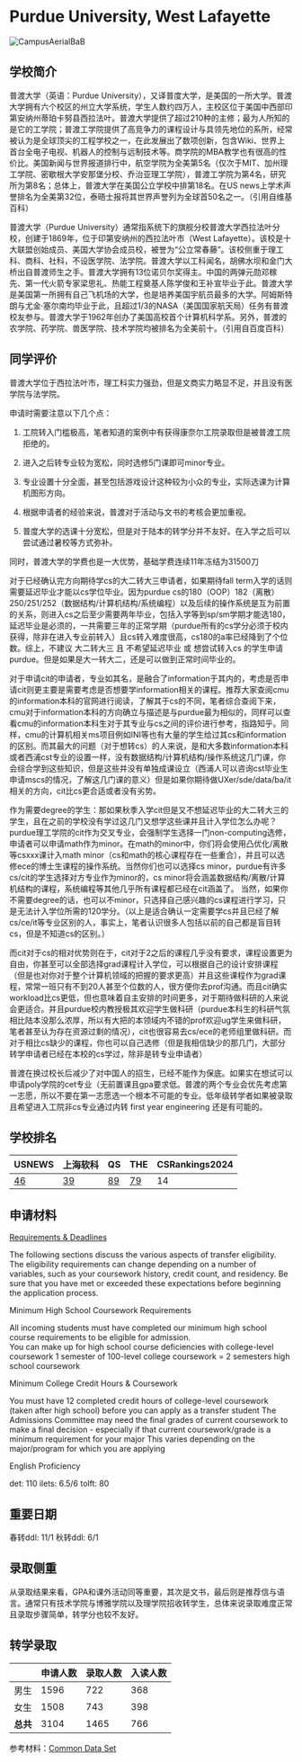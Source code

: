 # Purdue University, West Lafayette

![CampusAerialBaB](https://user-images.githubusercontent.com/80454689/197107317-30d39294-d2ea-4c83-ab1c-864a9396c4a3.png)

## 学校简介

普渡大学（英语：Purdue University），又译普度大学，是美国的一所大学。普渡大学拥有六个校区的州立大学系统，学生人数约四万人，主校区位于美国中西部印第安纳州蒂珀卡努县西拉法叶。普渡大学提供了超过210种的主修；最为人所知的是它的工学院；普渡工学院提供了高竞争力的课程设计与具领先地位的系所，经常被认为是全球顶尖的工程学校之一，在此发展出了数项创新，包含Wiki、世界上首台全电子电视、机器人的控制与远制技术等。商学院的MBA教学也有很高的性价比。美国新闻与世界报道排行中，航空学院为全美第5名（仅次于MIT、加州理工学院、密歇根大学安那堡分校、乔治亚理工学院），普渡工学院为第4名，研究所为第8名；总体上，普渡大学在美国公立学校中排第18名。在US news上学术声誉排名为全美第32位，泰晤士报将其世界声誉列为全球首50名之一。（引用自维基百科）

普渡大学（Purdue University）通常指系统下的旗舰分校普渡大学西拉法叶分校，创建于1869年，位于印第安纳州的西拉法叶市（West Lafayette）。该校是十大联盟创始成员、美国大学协会成员校，被誉为“公立常春藤”。该校侧重于理工科、商科、社科，不设医学院、法学院。普渡大学以工科闻名，胡佛水坝和金门大桥出自普渡师生之手。普渡大学拥有13位诺贝尔奖得主。中国的两弹元勋邓稼先、第一代火箭专家梁思礼、热能工程奠基人陈学俊和王补宣毕业于此。普渡大学是美国第一所拥有自己飞机场的大学，也是培养美国宇航员最多的大学。阿姆斯特朗与尤金·塞尔南均毕业于此，且超过1/3的NASA（美国国家航天局）任务有普渡校友参与。普渡大学于1962年创办了美国高校首个计算机科学系。另外，普渡的农学院、药学院、兽医学院、技术学院均被排名为全美前十。（引用自百度百科）

## 同学评价


普渡大学位于西拉法叶市，理工科实力强劲，但是文商实力略显不足，并且没有医学院与法学院。

申请时需要注意以下几个点：

1. 工院转入门槛极高，笔者知道的案例中有获得康奈尔工院录取但是被普渡工院拒绝的。

2. 进入之后转专业较为宽松，同时选修5门课即可minor专业。

3. 专业设置十分全面，甚至包括游戏设计这种较为小众的专业，实际选课为计算机图形方向。

4. 根据申请者的经验来说，普渡对于活动与文书的考核会更加重视。

5. 普度大学的选课十分宽松，但是对于陆本的转学分并不友好。在入学之后可以尝试通过暑校等方式弥补。

同时，普渡大学的学费也是一大优势，基础学费连续11年冻结为31500刀

对于已经确认完方向期待学cs的大二转大三申请者，如果期待fall term入学的话则需要延迟毕业才能以cs学位毕业。因为purdue cs的180（OOP）182（离散）250/251/252（数据结构/计算机结构/系统编程）以及后续的操作系统是互为前置的关系，则进入cs之后至少需要两年毕业，包括入学等到sp/sm学期才能选180，延迟毕业是必须的，一共需要三年的正常学期（purdue所有的cs学分必须于校内获得，除非在进入专业前转入）且cs转入难度很高，cs180的a率已经降到了个位数。综上，不建议 大二转大三 且 不希望延迟毕业 或 想尝试转入cs 的学生申请purdue。但是如果是大一转大二，还是可以做到正常时间毕业的。

对于申请cit的申请者，专业如其名，是融合了information于其内的，考虑是否申请cit则更主要是需要考虑是否想要学information相关的课程。推荐大家查阅cmu的information本科的官网进行阅读，了解其于cs的不同，笔者综合查阅下来，cmu对于information本科的方向确立与描述是与purdue最为相似的，同样可以查看cmu的information本科生对于其专业与cs之间的评价进行参考，指路知乎。同样，cmu的计算机相关ms项目例如INI等也有大量的学生给过其cs和information的区别。而其最大的问题（对于想转cs）的人来说，是和大多数information本科或者西浦cst专业的设置一样，没有数据结构/计算机结构/操作系统这几门课，你会综合学到这些知识，但是这些并没有单独成课设立（西浦人可以咨询cst毕业生申请mscs的情况，了解这几门课的意义）但是如果你期待做UXer/sde/data/ba/it相关的方向，cit比cs更合适或者没有劣势。

作为需要degree的学生：那如果秋季入学cit但是又不想延迟毕业的大二转大三的学生，且在之前的学校没有学过这几门又想学这些课并且计入学位怎么办呢？purdue理工学院的cit作为交叉专业，会强制学生选择一门non-computing选修，申请者可以申请math作为minor。在math的minor中，你们将会使用凸优化/离散等csxxx课计入math minor（cs和math的核心课程存在一些重合），并且可以选修ece的博士生课程的操作系统。当然你们也可以选择cs minor，purdue有许多cs/cit的学生选择对方专业作为minor的，cs minor将会涵盖数据结构/离散/计算机结构的课程，系统编程等其他几乎所有课程都已经在cit涵盖了。
当然，如果你不需要degree的话，也可以不minor，只选择自己感兴趣的cs课程进行学习，只是无法计入学位所需的120学分。（以上是适合确认一定需要学cs并且已经了解cs/ce/it等专业区别的人，事实上，笔者认识很多人包括以前的自己都是盲目转cs，但是不知道cs的区别。）

而cit对于cs的相对优势则在于，cit对于2之后的课程几乎没有要求，课程设置更为自由，你甚至可以全部选择grad课程计入学位，可以根据自己的设计安排课程（但是也对你对于整个计算机领域的把握的要求更高）并且这些课程作为grad课程，常常一班只有不到20人甚至个位数的人，很方便你去prof沟通。而且cit确实workload比cs更低，但也意味着自主安排的时间更多，对于期待做科研的人来说会更适合。并且purdue校内教授极其欢迎学生做科研（purdue本科生的科研气氛相比陆本没那么浓厚，所以有大把的本领域内不错的prof欢迎ug学生来做科研，笔者甚至认为存在资源过剩的情况），cit也很容易去cs/ece的老师组里做科研。而对于相比cs缺少的课程，你也可以自己选修（但是我相信缺少的那几门，大部分转学申请者已经在本校的cs学过，除非是转专业申请者）

普渡在换过校长后减少了对中国人的招生，已经不能作为保底。如果实在想试可以申请poly学院的cet专业（无前置课且gpa要求低。普渡的两个专业会优先考虑第一志愿，所以不要在第一志愿选一个根本不可能的专业。低年级转学者如果被录取且希望进入工院非cs专业通过内转 first year engineering 还是有可能的。

## 学校排名

| USNEWS | 上海软科 | QS | THE | CSRankings2024 |
| --- | --- | --- | --- | ---|
| [46](https://www.usnews.com/best-colleges/purdue-university-west-lafayette-1825) | [39](https://www.shanghairanking.com/institution/purdue-university-west-lafayette) | [89](https://www.topuniversities.com/universities/purdue-university) | [79](https://www.timeshighereducation.com/world-university-rankings/purdue-university-west-lafayette) | 14 |

## 申请材料

[Requirements & Deadlines](https://admissions.purdue.edu/transfer/index.php)

The following sections discuss the various aspects of transfer eligibility. The eligibility requirements can change depending on a number of variables, such as your coursework history, credit count, and residency. Be sure that you have met or exceeded these expectations before beginning the application process. 

Minimum High School Coursework Requirements 

All incoming students must have completed our minimum high school course requirements to be eligible for admission.  
You can make up for high school course deficiencies with college-level coursework 
1 semester of 100-level college coursework = 2 semesters high school coursework 

Minimum College Credit Hours & Coursework 

You must have 12 completed credit hours of college-level coursework (taken after high school) before you can apply as a transfer student 
The Admissions Committee may need the final grades of current coursework to make a final decision - especially if that current coursework/grade is a minimum requirement for your major 
This varies depending on the major/program for which you are applying 

English Proficiency 

det: 110
ilets: 6.5/6
tolft: 80

## 重要日期

春转ddl: 11/1
秋转ddl: 6/1


## 录取侧重

从录取结果来看，GPA和课外活动同等重要，其次是文书，最后则是推荐信与语言。通常只有技术学院与博雅学院以及理学院招收转学生，总体来说录取难度正常且录取步骤简单，转学分也较不友好。

## 转学录取

| | 申请人数 | 录取人数 | 入读人数 |
|---|---|---|---|
| 男生 | 1596 | 722 | 368 |
| 女生 | 1508 | 743 | 398|
| **总共** | 3104 | 1465 | 766 |

参考材料：[Common Data Set]([https://www.purdue.edu/idata/documents/CDS/CDS_2021-2022.pdf])
